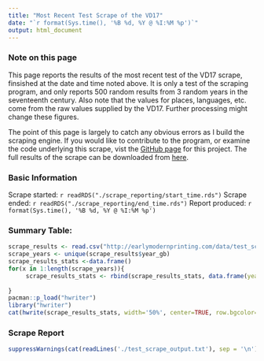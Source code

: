```yaml
---
title: "Most Recent Test Scrape of the VD17"
date: "`r format(Sys.time(), '%B %d, %Y @ %I:%M %p')`"
output: html_document
---
```


<h3>Note on this page</h3>
This page reports the results of the most recent test of the VD17 scrape, finsished at the date and time noted above.  It is only a test of the scraping program, and only reports 500 random results from 3 random years in the seventeenth century.  Also note that the values for places, languages, etc. come from the raw values supplied by the VD17.  Further processing might change these figures.  

The point of this page is largely to catch any obvious errors as I build the scraping engine.  If you would like to contribute to the program, or examine the code underlying this scrape, vist the [GitHub page](https://github.com/stuckinthe16th/vd17_scrape) for this project.  The full results of the scrape can be downloaded from [here](http://earlymodernprinting.com/data/test_scrape_results.csv).

<h3> Basic Information </h3>
Scrape started: `r readRDS("./scrape_reporting/start_time.rds")`
Scrape ended: `r readRDS("./scrape_reporting/end_time.rds")`
Report produced: `r format(Sys.time(), '%B %d, %Y @ %I:%M %p')`


<h3>Summary Table:</h3>

```r
scrape_results <- read.csv("http://earlymodernprinting.com/data/test_scrape_results.csv")
scrape_years <- unique(scrape_results$year_gb)
scrape_results_stats <-data.frame()
for(x in 1:length(scrape_years)){
     scrape_results_stats <- rbind(scrape_results_stats, data.frame(year=scrape_years[x], books= nrow(scrape_results[scrape_results$year_gb==scrape_years[x],]), places=length(unique(scrape_results$places_gbv[scrape_results$year_gb==scrape_years[x]])), printers=length(unique(scrape_results$editor_printer_gbv[scrape_results$year_gb==scrape_years[x]])) ,languages=length(unique(scrape_results$languages_gbv[scrape_results$year_gb==scrape_years[x]]))))
     
}
pacman::p_load("hwriter")
library("hwriter")
cat(hwrite(scrape_results_stats, width='50%', center=TRUE, row.bgcolor='#dd3333', row.style=list('font-weight:bold; text-align:center; font-coloer:black')))

```

<h3>Scrape Report</h3>
```r
suppressWarnings(cat(readLines('./test_scrape_output.txt'), sep = '\n'))
```